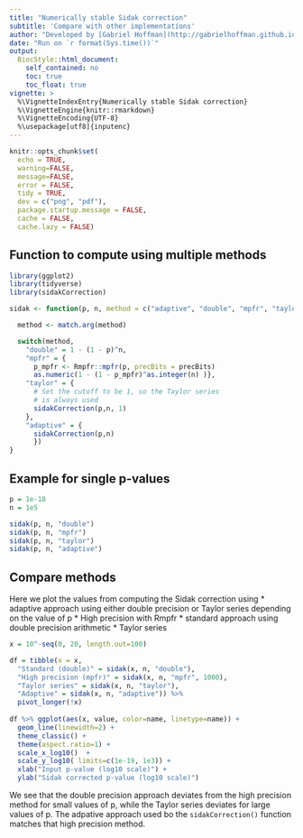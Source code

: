 ```yaml
---
title: "Numerically stable Sidak correction"
subtitle: 'Compare with other implementations'
author: "Developed by [Gabriel Hoffman](http://gabrielhoffman.github.io/)"
date: "Run on `r format(Sys.time())`"
output:
  BiocStyle::html_document:
    self_contained: no
    toc: true
    toc_float: true
vignette: >
  %\VignetteIndexEntry{Numerically stable Sidak correction}
  %\VignetteEngine{knitr::rmarkdown}
  %\VignetteEncoding{UTF-8}
  %\usepackage[utf8]{inputenc}
---
```



```r
knitr::opts_chunk$set(
  echo = TRUE,
  warning=FALSE,
  message=FALSE,
  error = FALSE,
  tidy = TRUE,
  dev = c("png", "pdf"),
  package.startup.message = FALSE,
  cache = FALSE,
  cache.lazy = FALSE)
```



## Function to compute using multiple methods
```r
library(ggplot2)
library(tidyverse)
library(sidakCorrection)

sidak <- function(p, n, method = c("adaptive", "double", "mpfr", "taylor"), precBits = 1000) {

  method <- match.arg(method)

  switch(method, 
    "double" = 1 - (1 - p)^n,
    "mpfr" = {
      p_mpfr <- Rmpfr::mpfr(p, precBits = precBits)
      as.numeric(1 - (1 - p_mpfr)^as.integer(n) )},
    "taylor" = {
      # Set the cutoff to be 1, so the Taylor series 
      # is always used
      sidakCorrection(p,n, 1)
    },
    "adaptive" = {
      sidakCorrection(p,n)
      })
}
```


## Example for single p-values
```r
p = 1e-18
n = 1e5

sidak(p, n, "double")
sidak(p, n, "mpfr")
sidak(p, n, "taylor")
sidak(p, n, "adaptive")
```


## Compare methods
Here we plot the values from computing the Sidak correction using 
* adaptive approach using either double precision or Taylor series depending on the value of p
* High precision with Rmpfr
* standard approach using double precision arithmetic 
* Taylor series

```r
x = 10^-seq(0, 20, length.out=100)

df = tibble(x = x, 
  "Standard (double)" = sidak(x, n, "double"), 
  "High precision (mpfr)" = sidak(x, n, "mpfr", 1000), 
  "Taylor series" = sidak(x, n, "taylor"), 
  "Adaptive" = sidak(x, n, "adaptive")) %>%
  pivot_longer(!x) 
 
df %>% ggplot(aes(x, value, color=name, linetype=name)) +
  geom_line(linewidth=2) +
  theme_classic() +
  theme(aspect.ratio=1) + 
  scale_x_log10()  + 
  scale_y_log10( limits=c(1e-19, 1e3)) +
  xlab("Input p-value (log10 scale)") +
  ylab("Sidak corrected p-value (log10 scale)") 
```


We see that the double precision approach deviates from the high precision method for small values of p, while the Taylor series deviates for large values of p.  The adpative approach used bo the `sidakCorrection()` function matches that high precision method.









